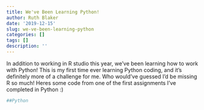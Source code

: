 ```yaml
---
title: We've Been Learning Python!
author: Ruth Blaker
date: '2019-12-15'
slug: we-ve-been-learning-python
categories: []
tags: []
description: ''
---
```

In addition to working in R studio this year, we've been learning how to work with Python! This is my first time ever learning Python coding, and it's definitely more of a challenge for me. Who would've guessed I'd be missing R so much! Heres some code from one of the first assignments I've completed in Python :) 
```python
##Python
```

